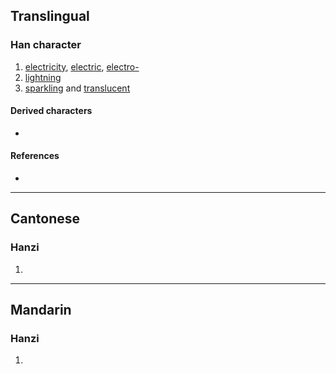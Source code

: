 {{character info}}
==Translingual==

===Han character===
{{Han char|rn=72|rad=日|as=08|sn=12|four=69089|canj=AFF|ids=⿰日炎}}

# [[electricity]], [[electric]], [[electro-]]
# [[lightning]]
# [[sparkling]] and [[translucent]]

====Derived characters====
* {{l|mul|[[𪝧]]}}

====References====
* {{Han ref|kx=0496.340|dkj=13986|hdz=21522.010|uh=6671|ud=26225|bh=D9A5|bd=55717}}

----

==Cantonese==

===Hanzi===
{{yue-hanzi|jyut=[[sim2]]|y=sim2}}

# {{rfdef|yue|sort=日08}}

----

==Mandarin==

===Hanzi===
{{cmn-hanzi|pin=[[shǎn]] ([[shan3]])|wg=shan<sup>3</sup>}}

# {{rfdef|cmn|sort=日08}}